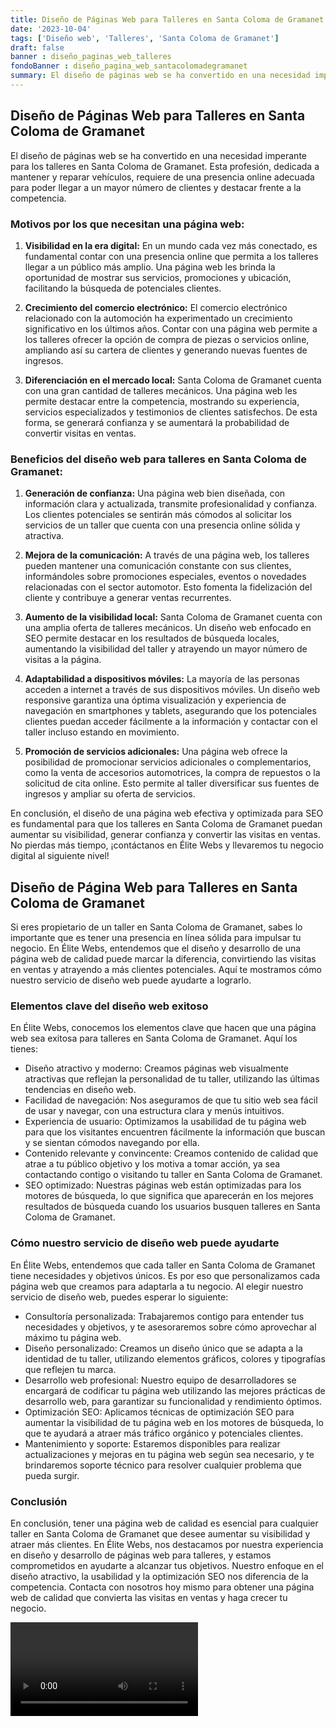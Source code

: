 ```yaml
---
title: Diseño de Páginas Web para Talleres en Santa Coloma de Gramanet
date: '2023-10-04'
tags: ['Diseño web', 'Talleres', 'Santa Coloma de Gramanet']
draft: false
banner : diseño_paginas_web_talleres
fondoBanner : diseño_pagina_web_santacolomadegramanet
summary: El diseño de páginas web se ha convertido en una necesidad imperante para los talleres en Santa Coloma de Gramanet. Esta profesión, dedicada a mantener y reparar vehículos, requiere de una presencia online adecuada para poder llegar a un mayor número de clientes y destacar frente a la competencia. 
---
```


## Diseño de Páginas Web para Talleres en Santa Coloma de Gramanet

El diseño de páginas web se ha convertido en una necesidad imperante para los talleres en Santa Coloma de Gramanet. Esta profesión, dedicada a mantener y reparar vehículos, requiere de una presencia online adecuada para poder llegar a un mayor número de clientes y destacar frente a la competencia. 

### Motivos por los que necesitan una página web:

1. **Visibilidad en la era digital:** En un mundo cada vez más conectado, es fundamental contar con una presencia online que permita a los talleres llegar a un público más amplio. Una página web les brinda la oportunidad de mostrar sus servicios, promociones y ubicación, facilitando la búsqueda de potenciales clientes.

2. **Crecimiento del comercio electrónico:** El comercio electrónico relacionado con la automoción ha experimentado un crecimiento significativo en los últimos años. Contar con una página web permite a los talleres ofrecer la opción de compra de piezas o servicios online, ampliando así su cartera de clientes y generando nuevas fuentes de ingresos.

3. **Diferenciación en el mercado local:** Santa Coloma de Gramanet cuenta con una gran cantidad de talleres mecánicos. Una página web les permite destacar entre la competencia, mostrando su experiencia, servicios especializados y testimonios de clientes satisfechos. De esta forma, se generará confianza y se aumentará la probabilidad de convertir visitas en ventas.

### Beneficios del diseño web para talleres en Santa Coloma de Gramanet:

1. **Generación de confianza:** Una página web bien diseñada, con información clara y actualizada, transmite profesionalidad y confianza. Los clientes potenciales se sentirán más cómodos al solicitar los servicios de un taller que cuenta con una presencia online sólida y atractiva.

2. **Mejora de la comunicación:** A través de una página web, los talleres pueden mantener una comunicación constante con sus clientes, informándoles sobre promociones especiales, eventos o novedades relacionadas con el sector automotor. Esto fomenta la fidelización del cliente y contribuye a generar ventas recurrentes.

3. **Aumento de la visibilidad local:** Santa Coloma de Gramanet cuenta con una amplia oferta de talleres mecánicos. Un diseño web enfocado en SEO permite destacar en los resultados de búsqueda locales, aumentando la visibilidad del taller y atrayendo un mayor número de visitas a la página.

4. **Adaptabilidad a dispositivos móviles:** La mayoría de las personas acceden a internet a través de sus dispositivos móviles. Un diseño web responsive garantiza una óptima visualización y experiencia de navegación en smartphones y tablets, asegurando que los potenciales clientes puedan acceder fácilmente a la información y contactar con el taller incluso estando en movimiento.

5. **Promoción de servicios adicionales:** Una página web ofrece la posibilidad de promocionar servicios adicionales o complementarios, como la venta de accesorios automotrices, la compra de repuestos o la solicitud de cita online. Esto permite al taller diversificar sus fuentes de ingresos y ampliar su oferta de servicios.

En conclusión, el diseño de una página web efectiva y optimizada para SEO es fundamental para que los talleres en Santa Coloma de Gramanet puedan aumentar su visibilidad, generar confianza y convertir las visitas en ventas. No pierdas más tiempo, ¡contáctanos en Élite Webs y llevaremos tu negocio digital al siguiente nivel!

<GifSeo />

<Cta />

## Diseño de Página Web para Talleres en Santa Coloma de Gramanet

Si eres propietario de un taller en Santa Coloma de Gramanet, sabes lo importante que es tener una presencia en línea sólida para impulsar tu negocio. En Élite Webs, entendemos que el diseño y desarrollo de una página web de calidad puede marcar la diferencia, convirtiendo las visitas en ventas y atrayendo a más clientes potenciales. Aquí te mostramos cómo nuestro servicio de diseño web puede ayudarte a lograrlo.

### Elementos clave del diseño web exitoso

En Élite Webs, conocemos los elementos clave que hacen que una página web sea exitosa para talleres en Santa Coloma de Gramanet. Aquí los tienes:

- Diseño atractivo y moderno: Creamos páginas web visualmente atractivas que reflejan la personalidad de tu taller, utilizando las últimas tendencias en diseño web.
- Facilidad de navegación: Nos aseguramos de que tu sitio web sea fácil de usar y navegar, con una estructura clara y menús intuitivos.
- Experiencia de usuario: Optimizamos la usabilidad de tu página web para que los visitantes encuentren fácilmente la información que buscan y se sientan cómodos navegando por ella.
- Contenido relevante y convincente: Creamos contenido de calidad que atrae a tu público objetivo y los motiva a tomar acción, ya sea contactando contigo o visitando tu taller en Santa Coloma de Gramanet.
- SEO optimizado: Nuestras páginas web están optimizadas para los motores de búsqueda, lo que significa que aparecerán en los mejores resultados de búsqueda cuando los usuarios busquen talleres en Santa Coloma de Gramanet.

### Cómo nuestro servicio de diseño web puede ayudarte

En Élite Webs, entendemos que cada taller en Santa Coloma de Gramanet tiene necesidades y objetivos únicos. Es por eso que personalizamos cada página web que creamos para adaptarla a tu negocio. Al elegir nuestro servicio de diseño web, puedes esperar lo siguiente:

- Consultoría personalizada: Trabajaremos contigo para entender tus necesidades y objetivos, y te asesoraremos sobre cómo aprovechar al máximo tu página web.
- Diseño personalizado: Creamos un diseño único que se adapta a la identidad de tu taller, utilizando elementos gráficos, colores y tipografías que reflejen tu marca.
- Desarrollo web profesional: Nuestro equipo de desarrolladores se encargará de codificar tu página web utilizando las mejores prácticas de desarrollo web, para garantizar su funcionalidad y rendimiento óptimos.
- Optimización SEO: Aplicamos técnicas de optimización SEO para aumentar la visibilidad de tu página web en los motores de búsqueda, lo que te ayudará a atraer más tráfico orgánico y potenciales clientes.
- Mantenimiento y soporte: Estaremos disponibles para realizar actualizaciones y mejoras en tu página web según sea necesario, y te brindaremos soporte técnico para resolver cualquier problema que pueda surgir.

### Conclusión

En conclusión, tener una página web de calidad es esencial para cualquier taller en Santa Coloma de Gramanet que desee aumentar su visibilidad y atraer más clientes. En Élite Webs, nos destacamos por nuestra experiencia en diseño y desarrollo de páginas web para talleres, y estamos comprometidos en ayudarte a alcanzar tus objetivos. Nuestro enfoque en el diseño atractivo, la usabilidad y la optimización SEO nos diferencia de la competencia. Contacta con nosotros hoy mismo para obtener una página web de calidad que convierta las visitas en ventas y haga crecer tu negocio.

<Video />

<CtaBot job='Talleres' city='Santa Coloma de Gramanet'/>

<Gmaps query='Santa Coloma de Gramanet+españa+maps' />